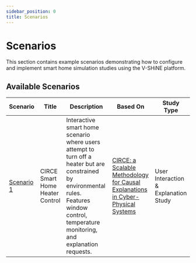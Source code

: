 ```yaml
---
sidebar_position: 0
title: Scenarios
---
```


# Scenarios

This section contains example scenarios demonstrating how to configure and implement smart home simulation studies using the V-SHiNE platform.

## Available Scenarios

| Scenario | Title | Description | Based On | Study Type |
|----------|-------|-------------|----------|------------|
| [Scenario 1](./scenario-1) | CIRCE Smart Home Heater Control | Interactive smart home scenario where users attempt to turn off a heater but are constrained by environmental rules. Features window control, temperature monitoring, and explanation requests. | [CIRCE: a Scalable Methodology for Causal Explanations in Cyber-Physical Systems](https://doi.org/10.1109/ACSOS61780.2024.00026) | User Interaction & Explanation Study |
